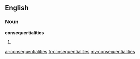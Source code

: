 ==English==

===Noun===
'''consequentialities'''

# {{plural of|[[consequentiality]]}}

[[ar:consequentialities]]
[[fr:consequentialities]]
[[my:consequentialities]]